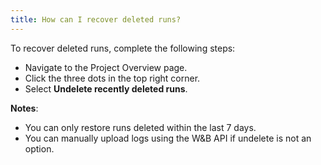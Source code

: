 ```yaml
---
title: How can I recover deleted runs?
---
```


To recover deleted runs, complete the following steps:

- Navigate to the Project Overview page.
- Click the three dots in the top right corner.
- Select **Undelete recently deleted runs**.

**Notes**:
- You can only restore runs deleted within the last 7 days.
- You can manually upload logs using the W&B API if undelete is not an option.

